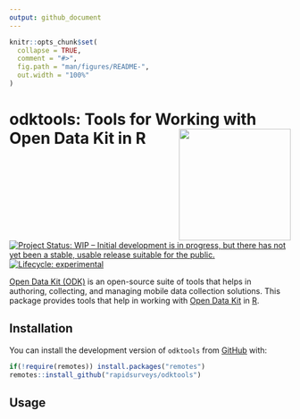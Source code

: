 ```yaml
---
output: github_document
---
```


<!-- README.md is generated from README.Rmd. Please edit that file -->

```r
knitr::opts_chunk$set(
  collapse = TRUE,
  comment = "#>",
  fig.path = "man/figures/README-",
  out.width = "100%"
)
```
# odktools: Tools for Working with Open Data Kit in R <img src="man/figures/odktools.png" width="200" align="right" />

<!-- badges: start -->
[![Project Status: WIP – Initial development is in progress, but there has not yet been a stable, usable release suitable for the public.](https://www.repostatus.org/badges/latest/wip.svg)](https://www.repostatus.org/#wip)
[![Lifecycle: experimental](https://img.shields.io/badge/lifecycle-experimental-orange.svg)](https://www.tidyverse.org/lifecycle/#experimental)
<!-- badges: end -->

[Open Data Kit (ODK)](https://opendatakit.org) is an open-source suite of tools that helps in authoring, collecting, and managing mobile data collection solutions. This package provides tools that help in working with [Open Data Kit](https://opendatakit.org) in [R](https://cran.r-project.org).

## Installation

You can install the development version of `odktools` from [GitHub](https://github.com/rapidsurveys/odktools) with:

``` r
if(!require(remotes)) install.packages("remotes")
remotes::install_github("rapidsurveys/odktools")
```

## Usage
